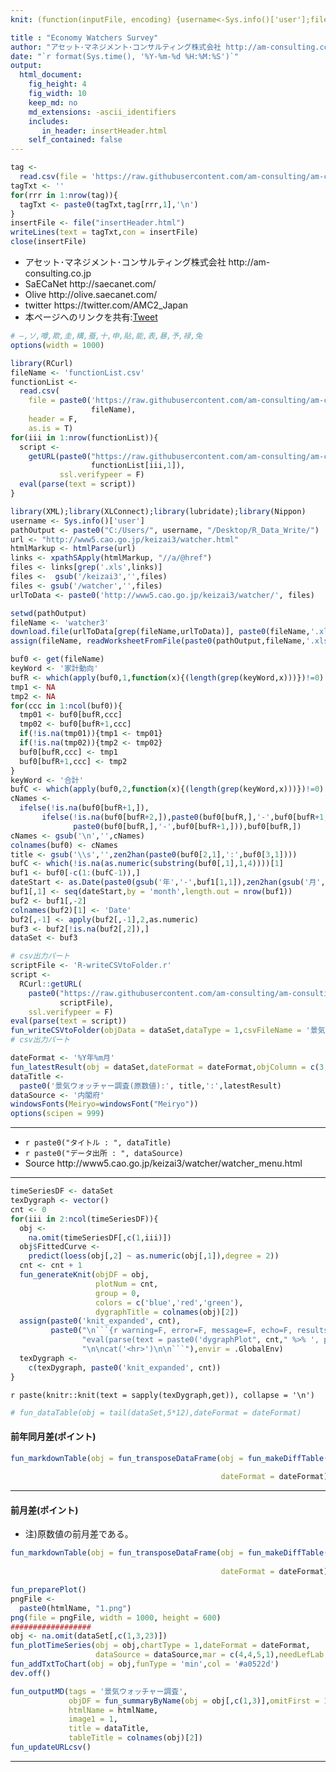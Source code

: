 ```yaml
---
knit: (function(inputFile, encoding) {username<-Sys.info()['user'];fileName<-'defaultPath.csv';pathToFile <-paste0('C:/Users/', username,'/Desktop/pathToCSV/');setwd(pathToFile);buf0<-read.csv(fileName,header = F,skip = 0,stringsAsFactor = F,check.names = F,fileEncoding = 'utf-8');timeStamp<-format(Sys.time(),'%Y%m%d%H%M%S');htmlName<-'EconomyWatchersSurvey';rmarkdown::render(inputFile, encoding = encoding, output_file = paste0('C:/Users/',username,buf0[2,1],'charts/','am-consulting.co.jp-',htmlName,'.html')) })

title : "Economy Watchers Survey"
author: "アセット･マネジメント･コンサルティング株式会社 http://am-consulting.co.jp"
date: "`r format(Sys.time(), '%Y-%m-%d %H:%M:%S')`"
output: 
  html_document:
    fig_height: 4
    fig_width: 10
    keep_md: no
    md_extensions: -ascii_identifiers 
    includes:
       in_header: insertHeader.html
    self_contained: false
---
```


```r
tag <-
  read.csv(file = 'https://raw.githubusercontent.com/am-consulting/am-consulting.github.io/master/components/insertHeader.csv',header = F,fileEncoding = 'UTF8')
tagTxt <- ''
for(rrr in 1:nrow(tag)){
  tagTxt <- paste0(tagTxt,tag[rrr,1],'\n')
}
insertFile <- file("insertHeader.html")
writeLines(text = tagTxt,con = insertFile)
close(insertFile)
```

- アセット･マネジメント･コンサルティング株式会社 http://am-consulting.co.jp
- SaECaNet http://saecanet.com/
- Olive http://olive.saecanet.com/
- twitter https://twitter.com/AMC2_Japan
- 本ページへのリンクを共有:<a href="https://twitter.com/share" class="twitter-share-button" data-via="AMC2_Japan" data-size="large">Tweet</a> <script>!function(d,s,id){var js,fjs=d.getElementsByTagName(s)[0],p=/^http:/.test(d.location)?'http':'https';if(!d.getElementById(id)){js=d.createElement(s);js.id=id;js.src=p+'://platform.twitter.com/widgets.js';fjs.parentNode.insertBefore(js,fjs);}}(document, 'script', 'twitter-wjs');</script>

```r
# ―,ソ,噂,欺,圭,構,蚕,十,申,貼,能,表,暴,予,禄,兔
options(width = 1000)
```

```r
library(RCurl)
fileName <- 'functionList.csv'
functionList <-
  read.csv(
    file = paste0('https://raw.githubusercontent.com/am-consulting/am-consulting.github.io/master/csv/',
                  fileName),
    header = F,
    as.is = T)
for(iii in 1:nrow(functionList)){
  script <- 
    getURL(paste0("https://raw.githubusercontent.com/am-consulting/am-consulting.github.io/master/", 
                  functionList[iii,1]),
           ssl.verifypeer = F)
  eval(parse(text = script))
}
```

```r
library(XML);library(XLConnect);library(lubridate);library(Nippon)
username <- Sys.info()['user']
pathOutput <- paste0("C:/Users/", username, "/Desktop/R_Data_Write/")
url <- "http://www5.cao.go.jp/keizai3/watcher.html"
htmlMarkup <- htmlParse(url)
links <- xpathSApply(htmlMarkup, "//a/@href")
files <- links[grep('.xls',links)]
files <-  gsub('/keizai3','',files)
files <- gsub('/watcher','',files)
urlToData <- paste0('http://www5.cao.go.jp/keizai3/watcher/', files)
```

```r
setwd(pathOutput)
fileName <- 'watcher3'
download.file(urlToData[grep(fileName,urlToData)], paste0(fileName,'.xls'), mode = 'wb')
assign(fileName, readWorksheetFromFile(paste0(pathOutput,fileName,'.xls'), sheet = 1, check.names = F, header = F))
```

```r
buf0 <- get(fileName)
keyWord <- '家計動向'
bufR <- which(apply(buf0,1,function(x){(length(grep(keyWord,x)))})!=0)
tmp1 <- NA
tmp2 <- NA
for(ccc in 1:ncol(buf0)){
  tmp01 <- buf0[bufR,ccc]
  tmp02 <- buf0[bufR+1,ccc]
  if(!is.na(tmp01)){tmp1 <- tmp01}
  if(!is.na(tmp02)){tmp2 <- tmp02}
  buf0[bufR,ccc] <- tmp1  
  buf0[bufR+1,ccc] <- tmp2  
}
keyWord <- '合計'
bufC <- which(apply(buf0,2,function(x){(length(grep(keyWord,x)))})!=0)
cNames <- 
  ifelse(!is.na(buf0[bufR+1,]),
       ifelse(!is.na(buf0[bufR+2,]),paste0(buf0[bufR,],'-',buf0[bufR+1,],'-',buf0[bufR+2,]),
              paste0(buf0[bufR,],'-',buf0[bufR+1,])),buf0[bufR,])
cNames <- gsub('\n','',cNames)
colnames(buf0) <- cNames
title <- gsub('\\s','',zen2han(paste0(buf0[2,1],':',buf0[3,1])))
bufC <- which(!is.na(as.numeric(substring(buf0[,1],1,4))))[1]
buf1 <- buf0[-c(1:(bufC-1)),]
dateStart <- as.Date(paste0(gsub('年','-',buf1[1,1]),zen2han(gsub('月','-1',buf1[1,2]))))
buf1[,1] <- seq(dateStart,by = 'month',length.out = nrow(buf1))  
buf2 <- buf1[,-2]
colnames(buf2)[1] <- 'Date'
buf2[,-1] <- apply(buf2[,-1],2,as.numeric)
buf3 <- buf2[!is.na(buf2[,2]),]
dataSet <- buf3
```

```r
# csv出力パート
scriptFile <- 'R-writeCSVtoFolder.r'
script <-
  RCurl::getURL(
    paste0("https://raw.githubusercontent.com/am-consulting/am-consulting.github.io/master/",
           scriptFile),
    ssl.verifypeer = F)
eval(parse(text = script))
fun_writeCSVtoFolder(objData = dataSet,dataType = 1,csvFileName = '景気ウォッチャー調査_原数値')
# csv出力パート
```

```r
dateFormat <- '%Y年%m月'
fun_latestResult(obj = dataSet,dateFormat = dateFormat,objColumn = c(3,23))
dataTitle <- 
  paste0('景気ウォッチャー調査(原数値):', title,':',latestResult)
dataSource <- '内閣府'
windowsFonts(Meiryo=windowsFont("Meiryo"))
options(scipen = 999)
```

***

- `r paste0("タイトル : ", dataTitle)`
- `r paste0("データ出所 : ", dataSource)`
- Source http://www5.cao.go.jp/keizai3/watcher/watcher_menu.html

***

```r
timeSeriesDF <- dataSet
texDygraph <- vector()
cnt <- 0
for(iii in 2:ncol(timeSeriesDF)){
  obj <- 
    na.omit(timeSeriesDF[,c(1,iii)])
  obj$FittedCurve <-
    predict(loess(obj[,2] ~ as.numeric(obj[,1]),degree = 2))
  cnt <- cnt + 1
  fun_generateKnit(objDF = obj, 
                   plotNum = cnt, 
                   group = 0, 
                   colors = c('blue','red','green'), 
                   dygraphTitle = colnames(obj)[2])
  assign(paste0('knit_expanded', cnt),
         paste0("\n```{r warning=F, error=F, message=F, echo=F, results='asis'}\n\n",
                "eval(parse(text = paste0('dygraphPlot", cnt," %>% ', primeMinisterOfJapan_dygraph)))",
                "\n\ncat('<hr>')\n\n```"),envir = .GlobalEnv)
  texDygraph <- 
    c(texDygraph, paste0('knit_expanded', cnt))
}
```

`r paste(knitr::knit(text = sapply(texDygraph,get)), collapse = '\n')`

```r
# fun_dataTable(obj = tail(dataSet,5*12),dateFormat = dateFormat)
```


#### 前年同月差(ポイント)

```r
fun_markdownTable(obj = fun_transposeDataFrame(obj = fun_makeDiffTable(obj = dataSet,
                                                                       lag = 12),
                                               dateFormat = dateFormat))
```

***
#### 前月差(ポイント)
- 注)原数値の前月差である。

```r
fun_markdownTable(obj = fun_transposeDataFrame(obj = fun_makeDiffTable(obj = dataSet,
                                                                       lag = 1),
                                               dateFormat = dateFormat))
```

```r
fun_preparePlot()
pngFile <-
  paste0(htmlName, "1.png")
png(file = pngFile, width = 1000, height = 600)
##################
obj <- na.omit(dataSet[,c(1,3,23)])
fun_plotTimeSeries(obj = obj,chartType = 1,dateFormat = dateFormat,
                   dataSource = dataSource,mar = c(4,4,5,1),needLefLab = 0,dataTitle = '景気ウォッチャー調査')
fun_addTxtToChart(obj = obj,funType = 'min',col = '#a0522d')
dev.off()
```

```r
fun_outputMD(tags = '景気ウォッチャー調査',
             objDF = fun_summaryByName(obj = obj[,c(1,3)],omitFirst = 1,dateFormat = dateFormat),
             htmlName = htmlName,
             image1 = 1,
             title = dataTitle,
             tableTitle = colnames(obj)[2])
fun_updateURLcsv()
```

***
<script>MakeNegative()</script>
<script>
  (function(i,s,o,g,r,a,m){i['GoogleAnalyticsObject']=r;i[r]=i[r]||function(){
  (i[r].q=i[r].q||[]).push(arguments)},i[r].l=1*new Date();a=s.createElement(o),
  m=s.getElementsByTagName(o)[0];a.async=1;a.src=g;m.parentNode.insertBefore(a,m)
  })(window,document,'script','https://www.google-analytics.com/analytics.js','ga');

  ga('create', 'UA-3077339-5', 'auto');
  ga('send', 'pageview');

</script>

